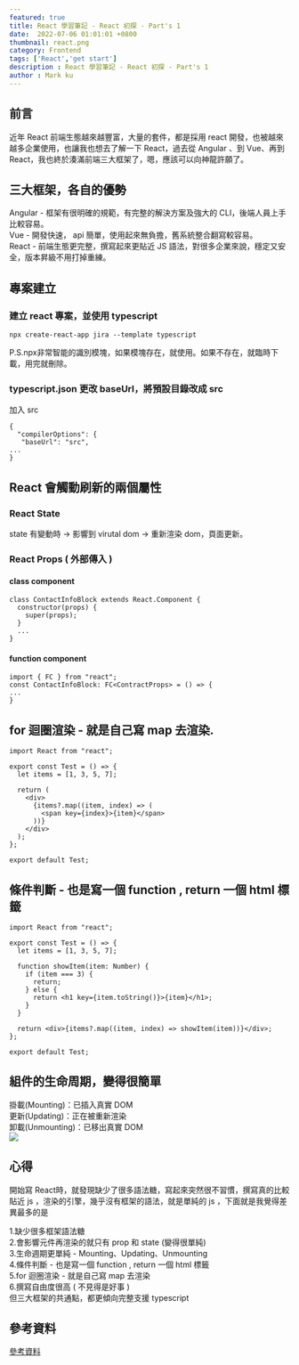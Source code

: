 ```yaml
---
featured: true
title: React 學習筆記 - React 初探 - Part's 1
date:  2022-07-06 01:01:01 +0800
thumbnail: react.png
category: Frontend
tags: ['React','get start']
description : React 學習筆記 - React 初探 - Part's 1
author : Mark ku
---
```


## 前言
近年 React 前端生態越來越豐富，大量的套件，都是採用 react 開發，也被越來越多企業使用，也讓我也想去了解一下 React，過去從 Angular 、到 Vue、再到 React，我也終於湊滿前端三大框架了，嗯，應該可以向神龍許願了。

## 三大框架，各自的優勢
Angular - 框架有很明確的規範，有完整的解決方案及強大的 CLI，後端人員上手比較容易。  
Vue - 開發快速， api 簡單，使用起來無負擔，舊系統整合翻寫較容易。  
React - 前端生態更完整，撰寫起來更貼近 JS 語法，對很多企業來說，穩定又安全，版本昇級不用打掉重練。  

## 專案建立
### 建立 react 專案，並使用 typescript 
```
npx create-react-app jira --template typescript
```
P.S.npx非常智能的識別模塊，如果模塊存在，就使用。如果不存在，就臨時下載，用完就刪除。


### typescript.json 更改 baseUrl，將預設目錄改成 src

加入 src  
```
{
  "compilerOptions": {
   "baseUrl": "src",
...
}
```

## React 會觸動刷新的兩個屬性
### React State  
state 有變動時 -> 影響到 virutal dom -> 重新渲染 dom，頁面更新。  
### React Props ( 外部傳入 )
#### class component 
```
class ContactInfoBlock extends React.Component {
  constructor(props) {
    super(props);
  } 
  ...
}
```
#### function component
```
import { FC } from "react";
const ContactInfoBlock: FC<ContractProps> = () => {
...
}	
```

## for 迴圈渲染 - 就是自己寫 map 去渲染.

```
import React from "react";

export const Test = () => {
  let items = [1, 3, 5, 7];

  return (
    <div>
      {items?.map((item, index) => (
        <span key={index}>{item}</span>
      ))}
    </div>
  );
};

export default Test;
```

## 條件判斷  -  也是寫一個 function , return 一個 html 標籤
```
import React from "react";

export const Test = () => {
  let items = [1, 3, 5, 7];

  function showItem(item: Number) {
    if (item === 3) {
      return;
    } else {
      return <h1 key={item.toString()}>{item}</h1>;
    }
  }

  return <div>{items?.map((item, index) => showItem(item))}</div>;
};

export default Test;
```

## 組件的生命周期，變得很簡單
掛載(Mounting)：已插入真實 DOM  
更新(Updating)：正在被重新渲染  
卸載(Unmounting)：已移出真實 DOM  
![](https://i.imgur.com/KnnGOO7.png)

## 心得
開始寫 React時，就發現缺少了很多語法糖，寫起來突然很不習慣，撰寫真的比較貼近 js ，渲染的引擎，幾乎沒有框架的語法，就是單純的 js ，下面就是我覺得差異最多的是  

1.缺少很多框架語法糖  
2.會影響元件再渲染的就只有 prop 和 state  (變得很單純)  
3.生命週期更單純 - Mounting、Updating、Unmounting  
4.條件判斷  -  也是寫一個 function , return 一個 html 標籤  
5.for 迴圈渲染 - 就是自己寫 map 去渲染  
6.撰寫自由度很高 ( 不見得是好事 )  
但三大框架的共通點，都更傾向完整支援 typescript


## 參考資料
[參考資料](https://www.runoob.com/react/react-component-life-cycle.html)  